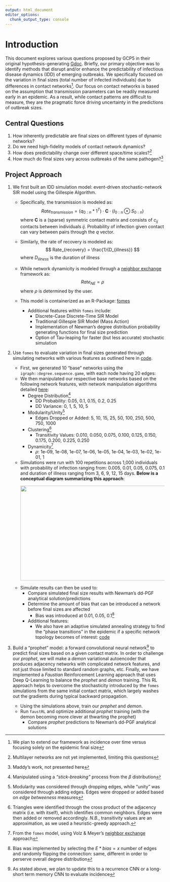```yaml
---
output: html_document
editor_options: 
  chunk_output_type: console
---
```


# Introduction
This document explores various questions proposed by GCP5 in their original hypothesis-generating
[Gdoc](https://docs.google.com/document/d/1FzXDDyk9h-pWg3O_epDkDZFXIX0Auyk_klfA0C8Ctdk/edit?usp=sharing). Briefly, our primary objective was to identify methods that disrupt and/or enhance the predictability of infectious disease dynamics (IDD) of emerging outbreaks. We specifically focused on the variation in final sizes (total number of infected individuals) due to differences in contact networks^[We plan to extend our framework as incidence over time versus focusing solely on the epidemic final size]. Our focus on contact networks is based on the assumption that transmission parameters can be readily measured early in an epidemic. As a result, while contact patterns are difficult to measure, they are the pragmatic force driving uncertainty in the predictions of outbreak sizes. 

## Central Questions
1. How inherently predictable are final sizes on different types of dynamic networks?  
2. Do we need high-fidelity models of contact network dynamics?  
3. How does predictability change over different space/time scales?^[Multilayer networks are not yet implemented, limiting this questions]  
4. How much do final sizes vary across outbreaks of the same pathogen?^[Maddy's work, not presented here]

\br  
\br  
\br  

## Project Approach
1. We first built an IDD simulation model: event-driven stochastic-network SIR model using the Gillespie Algorithm. 
    + Specifically, the transmission is modeled as: 
$$
Rate_{transmission} = (q_{0:n} * 1^T) \cdot \textbf{C} \cdot (I_{0:n} \otimes S_{0:n})
$$
where $\textbf{C}$ is a (sparse) symmetric contact matrix and consists of $c_{ij}$ contacts between individuals $ij$. Probability of infection given contact can vary between pairs through the $q$ vector. 


    + Similarly, the rate of recovery is modeled as: 
$$
Rate_{recovery} = \frac{1}{D_{illness}}
$$
where $D_{illness}$ is the duration of illness 

    + While network dynamicity is modeled through a [neighbor exchange](https://pubmed.ncbi.nlm.nih.gov/17878137/) framework as: 
$$
Rate_{NE} = \rho
$$
where $\rho$ is determined by the user. 

    + This model is containerized as an R-Package: [fomes](https://github.com/TriCEM/fomes)
      + Additional features within `fomes` include: 
        + Discrete-Case Discrete-Time SIR Model 
        + Traditional Gillespie SIR Model (Mass Action)
        + Implementation of Newman's degree distribution probability generating functions for final size prediction  
        + Option of Tau-leaping for faster (but less accurate) stochastic simulation
        
\br 
\br 

2. Use `fomes` to evaluate variation in final sizes generated through simulating networks with various features as outlined here in [code](https://github.com/TriCEM/PFSwDemonDanProphetBrown/blob/main/simulations/00_simulation_input_setup.R). 

    + First, we generated 10 "base" networks using the `igraph::degree.sequence.game`, with each node having 20 edges:  
    + We then manipulated our respective base networks based on the following network features, with network manipulation algorithms detailed [here](https://github.com/TriCEM/PFSwDemonDanProphetBrown/blob/main/R/network_manipulations.R): 
      + Degree Distribution^[Manipulated using a _"stick-breaking"_ process from the $\beta$ distribution]
        + DD Probability: 0.05, 0.1, 0.15, 0.2, 0.25
        + DD Variance: 0, 1, 5, 10, 5 
      + Modularity/Unity^[Modularity was considered through dropping edges, while "unity" was considered through adding edges. Edges were dropped or added based on _edge betweeness_ measures] 
        + Edges Dropped or Added: 5, 10, 15, 25, 50, 100, 250, 500, 750, 1000
      + Clustering^[Triangles were identified through the cross product of the adjacency matrix (i.e. with itself), which identifies common neighbors. Edges were then added or removed accordingly. _N.B._, transitivity values are an approximation, as we used a heuristic-greedy approach.]
        + Transitivity Values: 0.010, 0.050, 0.075, 0.100, 0.125, 0.150, 0.175, 0.200, 0.225, 0.250
      + Dynamicity^[From the `fomes` model, using Volz & Meyer's [neighbor exchange](https://pubmed.ncbi.nlm.nih.gov/17878137/) approach] 
        + $\rho$: 1e-09, 1e-08, 1e-07, 1e-06, 1e-05, 1e-04, 1e-03, 1e-02, 1e-01, 1
    + Simulations were run with 100 repetitions across 1,000 individuals with probability of infection ranging from: 0.005, 0.01, 0.05, 0.075, 0.1 and duration of illness ranging from 3, 6, 9, 12, 15 days. **Below is a conceptual diagram summarizing this approach**:
<p align="center">
<img src="https://raw.githubusercontent.com/TriCEM/PFSwDemonDanProphetBrown/master/R_ignore/conceptual_figs/simconceptruns.jpg" width="700" height="300">
</p>

    + Simulate results can then be used to:
      + Compare simulated final size results with Newman's dd-PGF analytical solution/predictions
      + Determine the amount of bias that can be introduced a network before final sizes are affected
        + Bias was introduced at 0.01, 0.05, 0.1^[Bias was implemented by selecting the $E*bias = x$ number of edges and randomly flipping the connection: same, different in order to perserve overall degree distribution]
      + Additional features:
        + We also have an adaptive simulated annealing strategy to find the "phase transitions" in the epidemic if a specific network topology becomes of interest: [code](https://github.com/TriCEM/PFSwDemonDanProphetBrown/blob/main/R/fomes_wrappers_simulated_annealing_search_exec.R)

\br 
\br 

3. Build a "prophet" model: a forward convolutional neural network^[As stated above, we plan to update this to a recurrence CNN or a long-short term memory CNN to evaluate incidence] to predict final sizes based on a given contact matrix. In order to challenge our _prophet_, we will make a _demon_ variational autoencoder that produces adjacency networks with complicated network features, and not just those limited to standard random graphs, etc. Finally, we have implemented a _Faustian_ Reinforcement Learning approach that uses Deep Q-Learning to balance the _prophet_ and _demon_ training. This RL approach helps to overcome the stochasticity introduced by the `fomes` simulations from the same initial contact matrix, which largely washes out the gradients during typical backward propagation.  

    + Using the simulations above, train our _prophet_ and _demon_. 
    + Run `faustRL` and optimize additional _prophet_ training (with the demon becoming more clever at thwarting the prophet)
      + Compare _prophet_ predictions to Newman's dd-PGF analytical solutions


